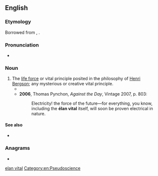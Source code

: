==English==

===Etymology===
Borrowed from {{bor|en|fr|élan vital}}, {{coinage|fr|Henri Bergson|in=1907|nocap=1}}.

===Pronunciation===
* {{a|French}} {{IPA|en|/elɑ̃ vital/}}

===Noun===
{{en-noun|-}}

# The [[life force]] or vital principle posited in the philosophy of [[w:Henri Bergson|Henri Bergson]]; any mysterious or creative vital principle.
#* {{RQ:Fitzgerald This Side of Paradise|chapter=5|page=299|passage=Progress was a labyrinth.&nbsp;.&nbsp;. people plunging blindly in and then rushing wildly back, shouting that they had found it.&nbsp;.&nbsp;. the invisible king—the '''élan vital'''—the principle of evolution.&nbsp;.&nbsp;.}}
#* '''2006''', Thomas Pynchon, ''Against the Day'', Vintage 2007, p. 803:
#*: Electricity! the force of the future—for everything, you know, including the '''élan vital''' itself, will soon be proven electrical in nature.

====See also====
* {{l|en|vitalism}}

===Anagrams===
* {{anagrams|en|a=aaeillntv|alleviant|vanillate}}

[[Category:English terms spelled with É|elan vital]]
[[Category:en:Pseudoscience]]